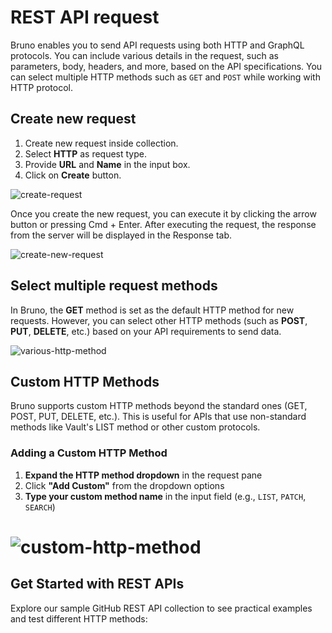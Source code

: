 
# REST API request

Bruno enables you to send API requests using both HTTP and GraphQL protocols. You can include various details in the request, such as parameters, body, headers, and more, based on the API specifications.
You can select multiple HTTP methods such as `GET` and `POST` while working with HTTP protocol.

## Create new request

1. Create new request inside collection.
2. Select **HTTP** as request type.
3. Provide **URL** and **Name** in the input box.
4. Click on **Create** button.

![create-request](/screenshots/send-request/rest/create-request.webp)

Once you create the new request, you can execute it by clicking the arrow button or pressing Cmd + Enter. After executing the request, the response from the server will be displayed in the Response tab.

![create-new-request](/screenshots/send-request/rest/create-new-request.webp)

## Select multiple request methods

In Bruno, the **GET** method is set as the default HTTP method for new requests. However, you can select other HTTP methods (such as **POST**, **PUT**, **DELETE**, etc.) based on your API requirements to send data.

![various-http-method](/screenshots/send-request/rest/various-http-method.webp)


## Custom HTTP Methods

Bruno supports custom HTTP methods beyond the standard ones (GET, POST, PUT, DELETE, etc.). This is useful for APIs that use non-standard methods like Vault's LIST method or other custom protocols.

### Adding a Custom HTTP Method

1. **Expand the HTTP method dropdown** in the request pane
2. Click **"Add Custom"** from the dropdown options
3. **Type your custom method name** in the input field (e.g., `LIST`, `PATCH`, `SEARCH`)

![custom-http-method](/screenshots/send-request/rest/custom-http-methods.webp)
=======

## Get Started with REST APIs

Explore our sample GitHub REST API collection to see practical examples and test different HTTP methods:

<BrunoButton 
  collectionUrl="https://github.com/bruno-collections/github-rest-api-collection"
  width={160}
  height={40}
/>

